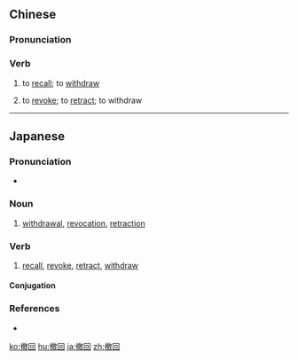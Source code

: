 ==Chinese==
{{zh-forms}}

===Pronunciation===
{{zh-pron
|m=chèhuí
|c=cit3 wui4
|mn=thiat-hôe
|cat=v
}}

===Verb===
{{zh-verb}}

# to [[recall]]; to [[withdraw]]
#: {{zh-x|撤回 軍隊|to '''recall''' troops}}
#: {{zh-x|撤回 步哨|to '''withdraw''' a sentry}}
# to [[revoke]]; to [[retract]]; to withdraw
#: {{zh-x|撤回 起訴|to '''withdraw''' charges}}
#: {{zh-x|撤回 提案|to '''withdraw''' a proposal}}

----

==Japanese==
{{ja-kanjitab|てつ|k1=てっ|かい|yomi=on}}

===Pronunciation===
* {{ja-pron|てっかい|y=o|acc=0}}

===Noun===
{{ja-noun|てっかい}}

# [[withdrawal]], [[revocation]], [[retraction]]

===Verb===
{{ja-verb-suru|てっかい}}

# [[recall]], [[revoke]], [[retract]], [[withdraw]]
#: {{ja-usex|彼は前言を'''撤回'''した。|かれ は ぜんげん を '''てっかい''' した。|He '''revoked''' his last statement.}}

====Conjugation====
{{ja-suru|てっかい}}

===References===
* {{R:Shogakukan}}

[[ko:撤回]]
[[hu:撤回]]
[[ja:撤回]]
[[zh:撤回]]